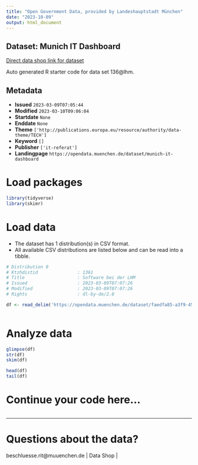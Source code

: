 ```yaml
---
title: "Open Government Data, provided by Landeshauptstadt München"
date: "2023-10-09"
output: html_document
---
```


## Dataset: Munich IT Dashboard

[Direct data shop link for dataset](https://opendata.muenchen.de/dataset/munich-it-dashboard)

Auto generated R starter code for data set 136@lhm.

## Metadata

- **Issued** `2023-03-09T07:05:44`
- **Modified** `2023-03-10T09:06:04`
- **Startdate** `None`
- **Enddate** `None`
- **Theme** `['http://publications.europa.eu/resource/authority/data-theme/TECH']`
- **Keyword** `[]`
- **Publisher** `['it-referat']`
- **Landingpage** `https://opendata.muenchen.de/dataset/munich-it-dashboard`


# Load packages

```r

library(tidyverse)
library(skimr)

```

# Load data

-   The dataset has 1 distribution(s) in CSV format.
-   All available CSV distributions are listed below and can be read into a tibble.

```r

# Distribution 0
# Ktzhdistid               : 1361
# Title                    : Software bei der LHM
# Issued                   : 2023-03-09T07:07:26
# Modified                 : 2023-03-09T07:07:26
# Rights                   : dl-by-de/2.0

df <- read_delim('https://opendata.muenchen.de/dataset/faedfa85-a3f9-45dc-ac62-d90f2b5923c5/resource/5bf4ea36-f65c-4808-bc3a-4a7a8d48dc92/download/2023-03_veroeffentlichung-als-opendata-4.csv')



```

# Analyze data

```r

glimpse(df)
str(df)
skim(df)

head(df)
tail(df)

```

# Continue your code here...

```r

```

------------------------------------------------------------------------

# Questions about the data?

beschluesse.rit@muuenchen.de | Data Shop | 
